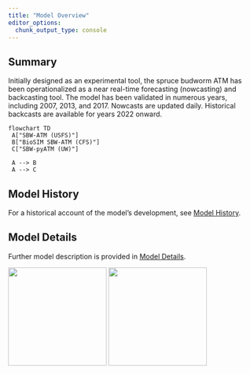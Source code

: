 ```yaml
---
title: "Model Overview"
editor_options: 
  chunk_output_type: console
---
```


## Summary

Initially designed as an experimental tool, the spruce budworm ATM has been operationalized as a near real-time forecasting (nowcasting) and backcasting tool.
The model has been validated in numerous years, including 2007, 2013, and 2017.
Nowcasts are updated daily. Historical backcasts are available for years 2022 onward.

```mermaid
flowchart TD
 A["SBW-ATM (USFS)"]
 B["BioSIM SBW-ATM (CFS)"]
 C["SBW-pyATM (UW)"]
 
 A --> B
 A --> C
```

## Model History

For a historical account of the model's development, see [Model History](model-history.qmd).

## Model Details

Further model description is provided in [Model Details](model-details.qmd).

[![](images/nrcan-cfs.png){width="200"}](https://natural-resources.canada.ca/corporate/corporate-overview/canadian-forest-service)
[![](images/usfs.png){width="200"}](https://research.fs.usda.gov/)
